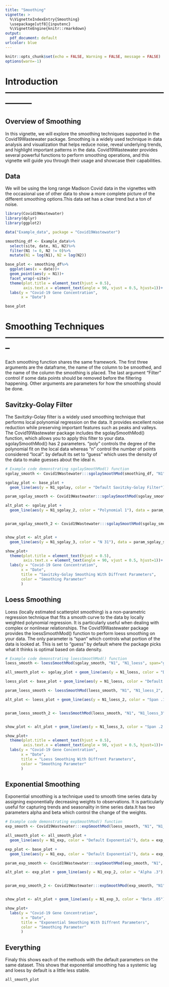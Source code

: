 ```yaml
---
title: "Smoothing"
vignette: >
  %\VignetteIndexEntry{Smoothing}
  \usepackage[utf8]{inputenc}
  %\VignetteEngine{knitr::rmarkdown}
output:
  pdf_document: default
urlcolor: blue
---
```


```r
knitr::opts_chunk$set(echo = FALSE, Warning = FALSE, message = FALSE)
options(warn=-1)
```

# Introduction ---------------------------------------------------------------

## Overview of Smoothing
In this vignette, we will explore the smoothing techniques supported in the Covid19Wastewater package. Smoothing is a widely used technique in data analysis and visualization that helps reduce noise, reveal underlying trends, and highlight important patterns in the data. Covid19Wastewater provides several powerful functions to perform smoothing operations, and this vignette will guide you through their usage and showcase their capabilities.

## Data
We will be using the long range Madison Covid data in the vignettes with the occasional use of other data to show a more complete picture of the different smoothing options.This data set has a clear trend but a ton of noise.

```r
library(Covid19Wastewater)
library(dplyr)
library(ggplot2)

data("Example_data", package = "Covid19Wastewater")

smoothing_df <- Example_data%>%
  select(site, date, N1, N2)%>%
  filter(N1 != 0, N2 != 0)%>%
  mutate(N1 = log(N1), N2 = log(N2))

base_plot <- smoothing_df%>%
  ggplot(aes(x = date))+
  geom_point(aes(y = N1))+
  facet_wrap(~site)+
  theme(plot.title = element_text(hjust = 0.5),
        axis.text.x = element_text(angle = 90, vjust = 0.5, hjust=1))+
  labs(y = "Covid-19 Gene Concentration",
       x = "Date")

base_plot
```

# Smoothing Techniques --------------------------------------------------------
Each smoothing function shares the same framework. The first three arguments are the dataframe, the name of the column to be smoothed, and the name of the column the smoothing is placed. The last argument "Filter" control if some data points should be removed before the filtering happening. Other arguments are parameters for how the smoothing should be done.




## Savitzky-Golay Filter
The Savitzky-Golay filter is a widely used smoothing technique that performs local polynomial regression on the data. It provides excellent noise reduction while preserving important features such as peaks and valleys. The Covid19Wastewater package includes the sgolaySmoothMod() function, which allows you to apply this filter to your data. sgolaySmoothMod() has 2 parameters. "poly" controls the degree of the polynomial fit on the local data whereas "n" control the number of points considered "local". by default its set to "guess" which uses the density of the data to make guesses about the ideal n.
```r
# Example code demonstrating sgolaySmoothMod() function
sgolay_smooth <- Covid19Wastewater:::sgolaySmoothMod(smoothing_df, "N1", "N1_sgolay", poly=5,n="guess", Filter = NULL)

sgolay_plot <- base_plot + 
  geom_line(aes(y = N1_sgolay, color = "Default Savitzky-Golay Filter"), data = sgolay_smooth, linewidth = 1.25)

param_sgolay_smooth <- Covid19Wastewater:::sgolaySmoothMod(sgolay_smooth, "N1", "N1_sgolay_2", poly=2, n = "guess", Filter = NULL)

alt_plot <- sgolay_plot + 
  geom_line(aes(y = N1_sgolay_2, color = "Polynomial 1"), data = param_sgolay_smooth, linewidth = 1.25)


param_sgolay_smooth_2 <- Covid19Wastewater:::sgolaySmoothMod(sgolay_smooth, "N1", "N1_sgolay_3", poly = 5, n = 31, Filter = NULL)


show_plot <- alt_plot + 
  geom_line(aes(y = N1_sgolay_3, color = "N 31"), data = param_sgolay_smooth_2, linewidth = 1.25)

show_plot+
  theme(plot.title = element_text(hjust = 0.5),
        axis.text.x = element_text(angle = 90, vjust = 0.5, hjust=1))+
  labs(y = "Covid-19 Gene Concentration",
       x = "Date",
       title = "Savitzky-Golay Smoothing With Diffrent Parameters",
       color = "Smoothing Parameter"
       )
```

## Loess Smoothing
Loess (locally estimated scatterplot smoothing) is a non-parametric regression technique that fits a smooth curve to the data by locally weighted polynomial regression. It is particularly useful when dealing with complex or nonlinear relationships. The Covid19Wastewater package provides the loessSmoothMod() function to perform loess smoothing on your data. The only parameter is "span" which controls what portion of the data is looked at. This is set to "guess" by default where the package picks what it thinks is optimal based on data density.

```r
# Example code demonstrating loessSmoothMod() function
loess_smooth <- loessSmoothMod(sgolay_smooth, "N1", "N1_loess", span="guess", Filter = NULL)

all_smooth_plot <- sgolay_plot + geom_line(aes(y = N1_loess, color = "Default Loess"), data = loess_smooth, size = 1.25)

loess_plot <- base_plot + geom_line(aes(y = N1_loess, color = "Default Loess"), data = loess_smooth, size = 1.25)

param_loess_smooth <- loessSmoothMod(loess_smooth, "N1", "N1_loess_2", span = .1, Filter = NULL)

alt_plot <- loess_plot + geom_line(aes(y = N1_loess_2, color = "Span .1 Loess"), data = param_loess_smooth, size = 1.25)


param_loess_smooth_2 <- loessSmoothMod(loess_smooth, "N1", "N1_loess_3", span= .2, Filter = NULL)


show_plot <- alt_plot + geom_line(aes(y = N1_loess_3, color = "Span .2 Loess"), data = param_loess_smooth_2, size = 1.25)

show_plot+
  theme(plot.title = element_text(hjust = 0.5),
        axis.text.x = element_text(angle = 90, vjust = 0.5, hjust=1))+
  labs(y = "Covid-19 Gene Concentration",
       x = "Date",
       title = "Loess Smoothing With Diffrent Parameters",
       color = "Smoothing Parameter"
       )
```



## Exponential Smoothing
Exponential smoothing is a technique used to smooth time series data by assigning exponentially decreasing weights to observations. It is particularly useful for capturing trends and seasonality in time series data.It has two parameters alpha and beta which control the change of the weights.

```r
# Example code demonstrating expSmoothMod() function
exp_smooth <- Covid19Wastewater:::expSmoothMod(loess_smooth, "N1", "N1_exp", Filter = NULL)

all_smooth_plot <- all_smooth_plot + 
  geom_line(aes(y = N1_exp, color = "Default Exponential"), data = exp_smooth, size = 1.25)

exp_plot <- base_plot + 
  geom_line(aes(y = N1_exp, color = "Default Exponential"), data = exp_smooth, size = 1.25)

param_exp_smooth <- Covid19Wastewater:::expSmoothMod(exp_smooth, "N1", "N1_exp_2", alpha = .3, Filter = NULL)

alt_plot <- exp_plot + geom_line(aes(y = N1_exp_2, color = "Alpha .3"), data = param_exp_smooth, size = 1.25)


param_exp_smooth_2 <- Covid19Wastewater:::expSmoothMod(exp_smooth, "N1", "N1_exp_3", beta = .05, Filter = NULL)


show_plot <- alt_plot + geom_line(aes(y = N1_exp_3, color = "Beta .05"), data = param_exp_smooth_2, size = 1.25)

show_plot+
  labs(y = "Covid-19 Gene Concentration",
       x = "Date",
       title = "Exponential Smoothing With Diffrent Parameters",
       color = "Smoothing Parameter"
       )
```
## Everything

Finaly this shows each of the methods with the default parameters on the same dataset. This shows that exponential smoothing has a systemic lag and loess by default is a little less stable.
```r
all_smooth_plot
```